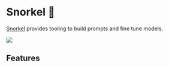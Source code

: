 
# Snorkel 🚧

[Snorkel](https://snorkel.ai/snorkel-flow-platform/foundation-model/) provides
tooling to build prompts and fine tune models.

<div style={{ textAlign: "center" }}>
  <Image
    src="/docs/assets/tooling/snorkel.webp"
    width={2000}
    height={1286}
    style={{ width: "750px", margin: "auto" }}
  />
</div>

## Features
